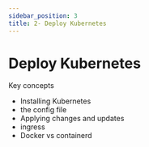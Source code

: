```yaml
---
sidebar_position: 3
title: 2- Deploy Kubernetes
---
```


# Deploy Kubernetes

Key concepts

- Installing Kubernetes
- the config file
- Applying changes and updates
- ingress
- Docker vs containerd
